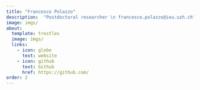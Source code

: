```yaml
---
title: "Francesco Polazzo"
description:  "Postdoctoral researcher \n francesco.polazzo@ieu.uzh.ch"
image: imgs/
about:
  template: trestles
  image: imgs/
  links:
    - icon: globe
      text: website
    - icon: github
      text: Github
      href: https://github.com/
order: 2
---
```


